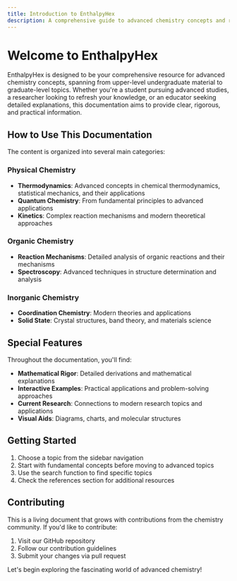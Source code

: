 ```yaml
---
title: Introduction to EnthalpyHex
description: A comprehensive guide to advanced chemistry concepts and resources
---
```


# Welcome to EnthalpyHex

EnthalpyHex is designed to be your comprehensive resource for advanced chemistry concepts, spanning from upper-level undergraduate material to graduate-level topics. Whether you're a student pursuing advanced studies, a researcher looking to refresh your knowledge, or an educator seeking detailed explanations, this documentation aims to provide clear, rigorous, and practical information.

## How to Use This Documentation

The content is organized into several main categories:

### Physical Chemistry
- **Thermodynamics**: Advanced concepts in chemical thermodynamics, statistical mechanics, and their applications
- **Quantum Chemistry**: From fundamental principles to advanced applications
- **Kinetics**: Complex reaction mechanisms and modern theoretical approaches

### Organic Chemistry
- **Reaction Mechanisms**: Detailed analysis of organic reactions and their mechanisms
- **Spectroscopy**: Advanced techniques in structure determination and analysis

### Inorganic Chemistry
- **Coordination Chemistry**: Modern theories and applications
- **Solid State**: Crystal structures, band theory, and materials science

## Special Features

Throughout the documentation, you'll find:

- **Mathematical Rigor**: Detailed derivations and mathematical explanations
- **Interactive Examples**: Practical applications and problem-solving approaches
- **Current Research**: Connections to modern research topics and applications
- **Visual Aids**: Diagrams, charts, and molecular structures

## Getting Started

1. Choose a topic from the sidebar navigation
2. Start with fundamental concepts before moving to advanced topics
3. Use the search function to find specific topics
4. Check the references section for additional resources

## Contributing

This is a living document that grows with contributions from the chemistry community. If you'd like to contribute:

1. Visit our GitHub repository
2. Follow our contribution guidelines
3. Submit your changes via pull request

Let's begin exploring the fascinating world of advanced chemistry! 